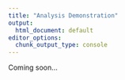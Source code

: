 ```yaml
---
title: "Analysis Demonstration"
output:
  html_document: default
editor_options:
  chunk_output_type: console
---
```


Coming soon...
